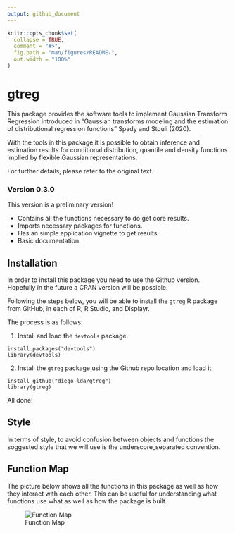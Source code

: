 ```yaml
---
output: github_document
---
```


<!-- README.md is generated from README.Rmd. Please edit that file -->

```r
knitr::opts_chunk$set(
  collapse = TRUE,
  comment = "#>",
  fig.path = "man/figures/README-",
  out.width = "100%"
)
```

# gtreg

<!-- badges: start -->
<!-- badges: end -->

This package provides the software tools to implement Gaussian Transform Regression introduced in "Gaussian transforms modeling and the estimation of distributional regression functions" Spady and Stouli (2020). 

With the tools in this package it is possible to obtain inference and estimation results for conditional distribution, quantile and density functions implied by flexible Gaussian representations.

For further details, please refer to the original text.

### Version 0.3.0

This version is a preliminary version!

- Contains all the functions necessary to do get core results.
- Imports necessary packages for functions.
- Has an simple application vignette to get results.
- Basic documentation.

## Installation

In order to install this package you need to use the Github version. Hopefully in the future a CRAN version will be possible.

Following the steps below, you will be able to install the `gtreg` R package from GitHub, in each of R, R Studio, and Displayr.

The process is as follows:

1) Install and load the `devtools` package.

```
install.packages("devtools")
library(devtools)
```

2) Install the `gtreg` package using the Github repo location and load it.

```
install_github("diego-lda/gtreg")
library(gtreg)
```

All done!

## Style

In terms of style, to avoid confusion between objects and functions the soggested style that we will use is the underscore_separated convention.

## Function Map

The picture below shows all the functions in this package as well as how they interact with each other. This can be useful for understanding what functions use what as well as how the package is built.

![Function Map](figures/function_map.png)



